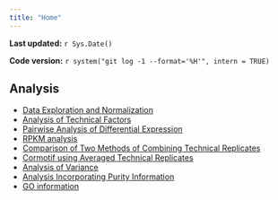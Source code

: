 ```yaml
---
title: "Home"
---
```


**Last updated:** `r Sys.Date()`

**Code version:** `r system("git log -1 --format='%H'", intern = TRUE)`




## Analysis

*  [Data Exploration and Normalization](../analysis/Endoderm_TC_core_runs.html)
*  [Analysis of Technical Factors](../analysis/Technical_factor_analysis_cyclic_loess.html)
*  [Pairwise Analysis of Differential Expression](../analysis/DE_exp_limma_only_cyclic_loess.html)
*  [RPKM analysis](../analysis/RPKM_analysis.html)
*  [Comparison of Two Methods of Combining Technical Replicates](../analysis/Compare_methods_combining_technical_replicates_cyclic_loess.html)
*  [Cormotif using Averaged Technical Replicates](../analysis/Cormotif_avg_log2_CPM_cyclic_loess_new.html)
*  [Analysis of Variance](../analysis/Temporal_changes_variation_cyclicloess.html) 
*  [Analysis Incorporating Purity Information](../analysis/Analysis_purity_information.html)
*  [GO information](../analysis/GO_enrichment_cyclic_loess.html)
